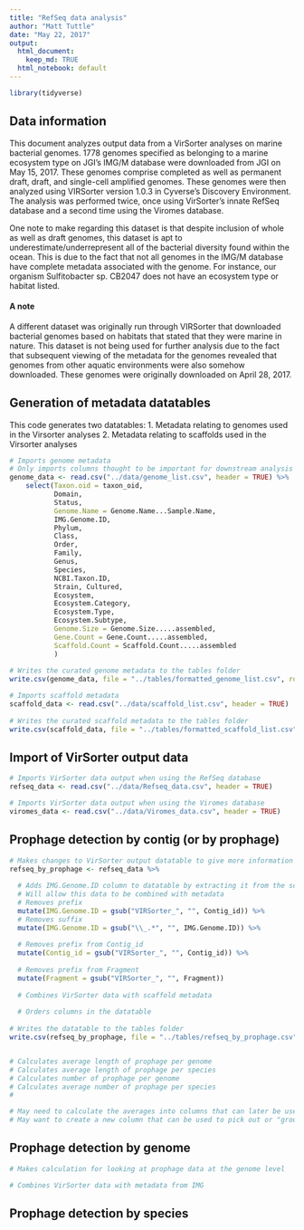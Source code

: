 ```yaml
---
title: "RefSeq data analysis"
author: "Matt Tuttle"
date: "May 22, 2017"
output:
  html_document:
    keep_md: TRUE
  html_notebook: default
---
```


```r

library(tidyverse)

```

## Data information

This document analyzes output data from a VirSorter analyses on marine bacterial genomes. 1778 genomes specified as belonging to a marine ecosystem type on JGI's IMG/M database were downloaded from JGI on May 15, 2017. These genomes comprise completed as well as permanent draft, draft, and single-cell amplified genomes. These genomes were then analyzed using VIRSorter version 1.0.3 in Cyverse's Discovery Environment. The analysis was performed twice, once using VirSorter's innate RefSeq database and a second time using the Viromes database.

One note to make regarding this dataset is that despite inclusion of whole as well as draft genomes, this dataset is apt to underestimate/underrepresent all of the bacterial diversity found within the ocean. This is due to the fact that not all genomes in the IMG/M database have complete metadata associated with the genome. For instance, our organism Sulfitobacter sp. CB2047 does not have an ecosystem type or habitat listed.

#### A note

A different dataset was originally run through VIRSorter that downloaded bacterial genomes based on habitats that stated that they were marine in nature. This dataset is not being used for further analysis due to the fact that subsequent viewing of the metadata for the genomes revealed that genomes from other aquatic environments were also somehow downloaded. These genomes were originally downloaded on April 28, 2017.

## Generation of metadata datatables

This code generates two datatables:
1. Metadata relating to genomes used in the Virsorter analyses
2. Metadata relating to scaffolds used in the Virsorter analyses

```r

# Imports genome metadata
# Only imports columns thought to be important for downstream analysis
genome_data <- read.csv("../data/genome_list.csv", header = TRUE) %>%
    select(Taxon.oid = taxon_oid,
           Domain,
           Status,
           Genome.Name = Genome.Name...Sample.Name,
           IMG.Genome.ID,
           Phylum,
           Class,
           Order,
           Family,
           Genus,
           Species,
           NCBI.Taxon.ID,
           Strain, Cultured,
           Ecosystem,
           Ecosystem.Category,
           Ecosystem.Type,
           Ecosystem.Subtype,
           Genome.Size = Genome.Size.....assembled,
           Gene.Count = Gene.Count.....assembled,
           Scaffold.Count = Scaffold.Count.....assembled
           )
  
# Writes the curated genome metadata to the tables folder
write.csv(genome_data, file = "../tables/formatted_genome_list.csv", row.names = FALSE)

# Imports scaffold metadata
scaffold_data <- read.csv("../data/scaffold_list.csv", header = TRUE)
  
# Writes the curated scaffold metadata to the tables folder
write.csv(scaffold_data, file = "../tables/formatted_scaffold_list.csv", row.names = FALSE)

```

## Import of VirSorter output data

```r

# Imports VirSorter data output when using the RefSeq database
refseq_data <- read.csv("../data/Refseq_data.csv", header = TRUE)

# Imports VirSorter data output when using the Viromes database
viromes_data <- read.csv("../data/Viromes_data.csv", header = TRUE)

```

## Prophage detection by contig (or by prophage)

```r

# Makes changes to VirSorter output datatable to give more information about found prophages
refseq_by_prophage <- refseq_data %>%
 
  # Adds IMG.Genome.ID column to datatable by extracting it from the scaffold ID
  # Will allow this data to be combined with metadata
  # Removes prefix
  mutate(IMG.Genome.ID = gsub("VIRSorter_", "", Contig_id)) %>%
  # Removes suffix
  mutate(IMG.Genome.ID = gsub("\\_.*", "", IMG.Genome.ID)) %>%
  
  # Removes prefix from Contig_id
  mutate(Contig_id = gsub("VIRSorter_", "", Contig_id)) %>%
  
  # Removes prefix from Fragment
  mutate(Fragment = gsub("VIRSorter_", "", Fragment))
  
  # Combines VirSorter data with scaffold metadata
  
  # Orders columns in the datatable
  
# Writes the datatable to the tables folder
write.csv(refseq_by_prophage, file = "../tables/refseq_by_prophage.csv", row.names = FALSE)


# Calculates average length of prophage per genome
# Calculates average length of prophage per species
# Calculates number of prophage per genome
# Calculates average number of prophage per species
# 

# May need to calculate the averages into columns that can later be used to easily collapse down the data
# May want to create a new column that can be used to pick out or "group_by()" species easily for performing different calculations

```

## Prophage detection by genome

```r

# Makes calculation for looking at prophage data at the genome level

# Combines VirSorter data with metadata from IMG

```



## Prophage detection by species
